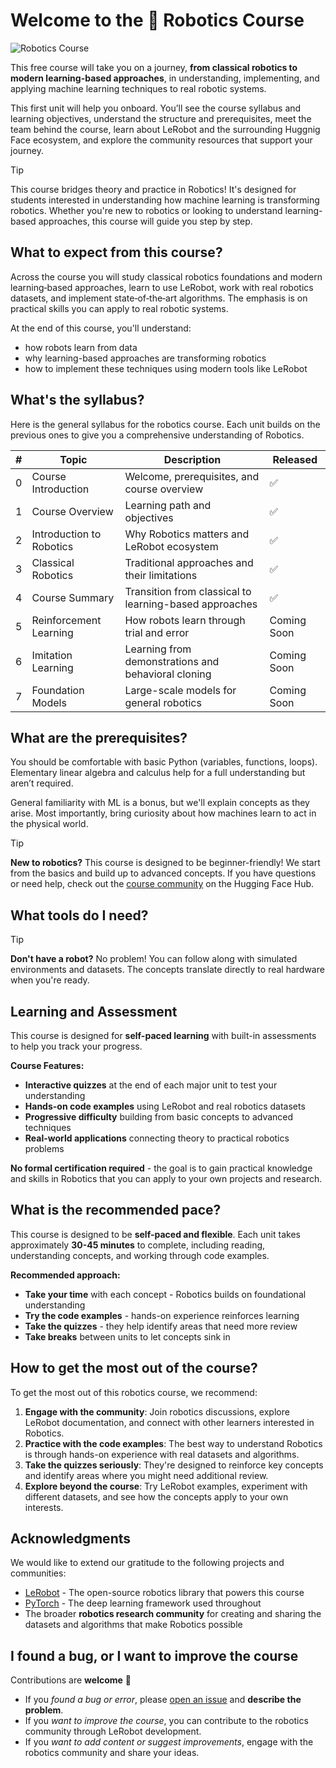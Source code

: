 # Welcome to the 🤗 Robotics Course

![Robotics Course](https://huggingface.co/robotics-course/images/resolve/main/ch1/ch1-lerobot-figure1.png)

This free course will take you on a journey, **from classical robotics to modern learning-based approaches**, in understanding, implementing, and applying machine learning techniques to real robotic systems.

This first unit will help you onboard. You’ll see the course syllabus and learning objectives, understand the structure and prerequisites, meet the team behind the course, learn about LeRobot and the surrounding Huggnig Face ecosystem, and explore the community resources that support your journey. 

> [!TIP]
> This course bridges theory and practice in Robotics! It's designed for students interested in understanding how machine learning is transforming robotics. Whether you're new to robotics or looking to understand learning-based approaches, this course will guide you step by step.

## What to expect from this course?

Across the course you will study classical robotics foundations and modern learning‑based approaches, learn to use LeRobot, work with real robotics datasets, and implement state‑of‑the‑art algorithms. The emphasis is on practical skills you can apply to real robotic systems.

At the end of this course, you'll understand:

- how robots learn from data
- why learning-based approaches are transforming robotics
- how to implement these techniques using modern tools like LeRobot

## What's the syllabus?

Here is the general syllabus for the robotics course. Each unit builds on the previous ones to give you a comprehensive understanding of Robotics.

| # | Topic | Description | Released |
| - | ----- | ----------- | -------- |
| 0 | Course Introduction | Welcome, prerequisites, and course overview | ✅ |
| 1 | Course Overview | Learning path and objectives | ✅ |
| 2 | Introduction to Robotics | Why Robotics matters and LeRobot ecosystem | ✅ |
| 3 | Classical Robotics | Traditional approaches and their limitations | ✅ |
| 4 | Course Summary | Transition from classical to learning-based approaches | ✅ |
| 5 | Reinforcement Learning | How robots learn through trial and error | Coming Soon |
| 6 | Imitation Learning | Learning from demonstrations and behavioral cloning | Coming Soon |
| 7 | Foundation Models | Large-scale models for general robotics | Coming Soon |

<!-- TODO: update the syllabus with final changes -->

## What are the prerequisites?

You should be comfortable with basic Python (variables, functions, loops). Elementary linear algebra and calculus help for a full understanding but aren’t required. 

General familiarity with ML is a bonus, but we'll explain concepts as they arise. Most importantly, bring curiosity about how machines learn to act in the physical world.

> [!TIP]
> **New to robotics?** This course is designed to be beginner-friendly! We start from the basics and build up to advanced concepts. If you have questions or need help, check out the [course community](https://huggingface.co/spaces/robotics-course/README/discussions) on the Hugging Face Hub.

## What tools do I need?

<!-- TODO: add tools needed -->

> [!TIP]
> **Don't have a robot?** No problem! You can follow along with simulated environments and datasets. The concepts translate directly to real hardware when you're ready.

## Learning and Assessment

This course is designed for **self-paced learning** with built-in assessments to help you track your progress.

**Course Features:**
* **Interactive quizzes** at the end of each major unit to test your understanding
* **Hands-on code examples** using LeRobot and real robotics datasets  
* **Progressive difficulty** building from basic concepts to advanced techniques
* **Real-world applications** connecting theory to practical robotics problems

**No formal certification required** - the goal is to gain practical knowledge and skills in Robotics that you can apply to your own projects and research.

## What is the recommended pace?

This course is designed to be **self-paced and flexible**. Each unit takes approximately **30-45 minutes** to complete, including reading, understanding concepts, and working through code examples.

**Recommended approach:**
* **Take your time** with each concept - Robotics builds on foundational understanding
* **Try the code examples** - hands-on experience reinforces learning
* **Take the quizzes** - they help identify areas that need more review
* **Take breaks** between units to let concepts sink in

## How to get the most out of the course?

To get the most out of this robotics course, we recommend:

1. **Engage with the community**: Join robotics discussions, explore LeRobot documentation, and connect with other learners interested in Robotics.
2. **Practice with the code examples**: The best way to understand Robotics is through hands-on experience with real datasets and algorithms.
3. **Take the quizzes seriously**: They're designed to reinforce key concepts and identify areas where you might need additional review.
4. **Explore beyond the course**: Try LeRobot examples, experiment with different datasets, and see how the concepts apply to your own interests.

## Acknowledgments

We would like to extend our gratitude to the following projects and communities:

- [LeRobot](https://github.com/huggingface/lerobot) - The open-source robotics library that powers this course
- [PyTorch](https://pytorch.org) - The deep learning framework used throughout
- The broader **robotics research community** for creating and sharing the datasets and algorithms that make Robotics possible

## I found a bug, or I want to improve the course

Contributions are **welcome** 🤗

* If you _found a bug or error_, please [open an issue](https://github.com/huggingface/robotic-course/issues/new) and **describe the problem**.
* If you _want to improve the course_, you can contribute to the robotics community through LeRobot development.
* If you _want to add content or suggest improvements_, engage with the robotics community and share your ideas.

